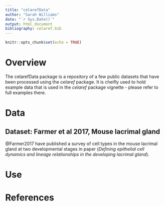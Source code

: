 ```yaml
---
title: "celarefData"
author: "Sarah Williams"
date: "`r Sys.Date()`"
output: html_document
bibliography: celaref.bib
---
```


```r
knitr::opts_chunk$set(echo = TRUE)
```

# Overview

The celarefData package is a repository of a few public datasets that have been
processed using the *celaref* package. It is cheifly used to hold example data 
that is used in the *celaref* package vignette - please refer to full examples 
there.

# Data

## Dataset: Farmer et al 2017, Mouse lacrimal gland

@Farmer2017 have published a survey of cell types in the mouse lacrimal gland 
at two developmental stages in paper (*Defining epithelial cell dynamics and 
lineage relationships in the developing lacrimal gland*).






# Use


# References
